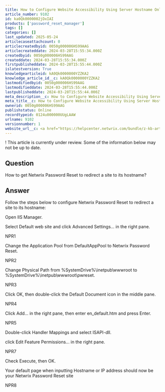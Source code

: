 ```yaml
---
title: How to Configure Website Accessibility Using Server Hostname Only?
article_number: 9102
id: ka0Qk0000002jDxIAI
products: ['password_reset_manager']
tags: []
categories: []
last_updated: 2025-05-24
articlecaseattachcount: 0
articlecreatedbyid: 0050g000006HS99AAG
articlecreateddate: 2024-03-28T15:55:34.000Z
createdbyid: 0050g000006HS99AAG
createddate: 2024-03-28T15:55:34.000Z
firstpublisheddate: 2024-03-28T15:55:44.000Z
islatestversion: True
knowledgearticleid: kA0Qk0000000YZZKA2
knowledge_article_id__c: kA0Qk0000000YZZKA2
lastmodifiedbyid: 0050g000006HS99AAG
lastmodifieddate: 2024-03-28T15:55:44.000Z
lastpublisheddate: 2024-03-28T15:55:44.000Z
meta_description__c: How to Configure Website Accessibility Using Server Hostname Only
meta_title__c: How to Configure Website Accessibility Using Server Hostname Only
ownerid: 0050g000006HS99AAG
publishstatus: Online
recordtypeid: 0124u000000UUgLAAW
urlname: 9102
versionnumber: 1
website_url__c: <a href="https://helpcenter.netwrix.com/bundle/z-kb-articles-salesforce/page/kA0Qk0000000YZZKA2.html" target="_blank">Open in a new window</a>
---
```


! This article is currently under review. Some of the information below may not be up to date.

## Question

How to get Netwrix Password Reset to redirect a site to its hostname?

## Answer

Follow the steps below to configure Netwrix Password Reset to redirect a site to its hostname:

Open IIS Manager.

Select Default web site and click Advanced Settings... in the right pane.

NPR1

Change the Application Pool from DefaultAppPool to Netwrix Password Reset.

NPR2

Change Physical Path from %SystemDrive%\inetpub\wwwroot to %SystemDrive%\inetpub\wwwroot\pwreset.

NPR3

Click OK, then double-click the Default Document icon in the middle pane.

NPR4

Click Add... in the right pane, then enter en_default.htm and press Enter.

NPR5

Double-click Handler Mappings and select ISAPI-dll.

click Edit Feature Permissions... in the right pane.

NPR7

Check Execute, then OK.

Your default page when inputting Hostname or IP address should now be your Netwrix Password Reset site

NPR8